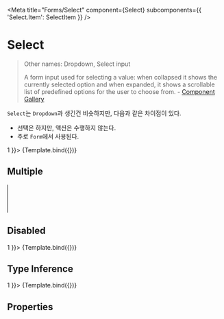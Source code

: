 

<Meta
  title="Forms/Select"
  component={Select}
  subcomponents={{ 'Select.Item': SelectItem }}
/>


# Select

> Other names: Dropdown, Select input
>
> A form input used for selecting a value: when collapsed it shows the currently selected option and when expanded, it shows a scrollable list of predefined options for the user to choose from. - [Component Gallery](https://component.gallery/components/select/)

`Select`는 `Dropdown`과 생긴건 비슷하지만, 다음과 같은 차이점이 있다.
- 선택은 하지만, 액션은 수행하지 않는다.
- 주로 `Form`에서 사용된다.

<Canvas>
  <Story
    name="Default"
    args={{
      children: <Select.Item value="1">1</Select.Item>
    }}>
    {Template.bind({})}
  </Story>
</Canvas>

## Multiple

<Canvas>
  <Story name="Multiple">
    <Select multiple>
      <Select.Item value="1">1</Select.Item>
      <Select.Item value="2">2</Select.Item>
    </Select>
  </Story>
</Canvas>

## Disabled

<Canvas>
  <Story
    name="Disabled"
    args={{
      disabled: true,
      children: <Select.Item value="1">1</Select.Item>
    }}>
    {Template.bind({})}
  </Story>
</Canvas>

## Type Inference

<Canvas>
  <Story
    name="Type Inference"
    args={{
      children: <Item value="1">1</Item>
    }}>
    {Template.bind({})}
  </Story>
</Canvas>

## Properties

<ArgsTable />